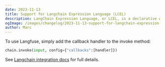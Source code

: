 ```yaml
---
date: 2023-11-13
title: Support for Langchain Expression Language (LCEL)
description: LangChain Expression Language, or LCEL, is a declarative way to easily compose chains together. Langfuse natively supports the new expression language.
ogImage: /images/changelog/2023-11-13-support-for-langchain-expression-language.jpg
author: Marc
---
```



<ChangelogHeader />

To use Langfuse, simply add the callback handler to the invoke method:

```python /config={"callbacks":[handler]}/
chain.invoke(input, config={"callbacks":[handler]})
```

See [Langchain integration docs](/docs/integrations/langchain/python) for full details.
